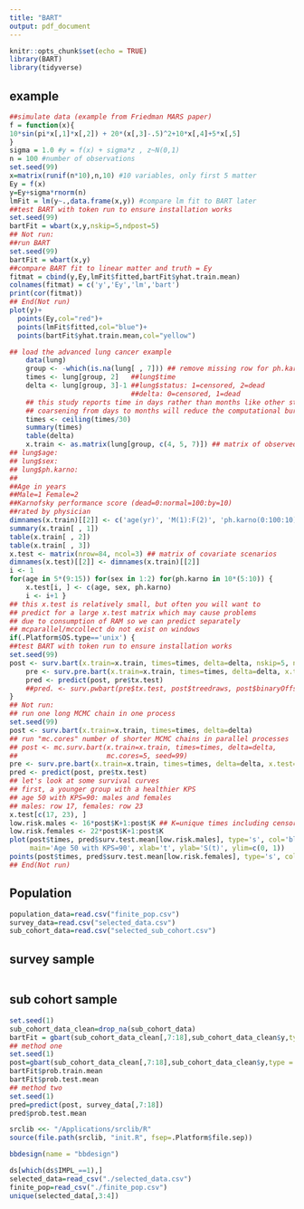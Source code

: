 ```yaml
---
title: "BART"
output: pdf_document
---
```


```r
knitr::opts_chunk$set(echo = TRUE)
library(BART)
library(tidyverse)
```

## example

```r
##simulate data (example from Friedman MARS paper)
f = function(x){
10*sin(pi*x[,1]*x[,2]) + 20*(x[,3]-.5)^2+10*x[,4]+5*x[,5]
}
sigma = 1.0 #y = f(x) + sigma*z , z~N(0,1)
n = 100 #number of observations
set.seed(99)
x=matrix(runif(n*10),n,10) #10 variables, only first 5 matter
Ey = f(x)
y=Ey+sigma*rnorm(n)
lmFit = lm(y~.,data.frame(x,y)) #compare lm fit to BART later
##test BART with token run to ensure installation works
set.seed(99)
bartFit = wbart(x,y,nskip=5,ndpost=5)
## Not run:
##run BART
set.seed(99)
bartFit = wbart(x,y)
##compare BART fit to linear matter and truth = Ey
fitmat = cbind(y,Ey,lmFit$fitted,bartFit$yhat.train.mean)
colnames(fitmat) = c('y','Ey','lm','bart')
print(cor(fitmat))
## End(Not run)
plot(y)+
  points(Ey,col="red")+
  points(lmFit$fitted,col="blue")+
  points(bartFit$yhat.train.mean,col="yellow")
```

```r
## load the advanced lung cancer example
    data(lung)
    group <- -which(is.na(lung[ , 7])) ## remove missing row for ph.karno
    times <- lung[group, 2]   ##lung$time
    delta <- lung[group, 3]-1 ##lung$status: 1=censored, 2=dead
                              ##delta: 0=censored, 1=dead
    ## this study reports time in days rather than months like other studies
    ## coarsening from days to months will reduce the computational burden
    times <- ceiling(times/30)
    summary(times)
    table(delta)
    x.train <- as.matrix(lung[group, c(4, 5, 7)]) ## matrix of observed covariates
## lung$age:
## lung$sex:
## lung$ph.karno:
##
##Age in years
##Male=1 Female=2
##Karnofsky performance score (dead=0:normal=100:by=10)
##rated by physician
dimnames(x.train)[[2]] <- c('age(yr)', 'M(1):F(2)', 'ph.karno(0:100:10)')
summary(x.train[ , 1])
table(x.train[ , 2])
table(x.train[ , 3])
x.test <- matrix(nrow=84, ncol=3) ## matrix of covariate scenarios
dimnames(x.test)[[2]] <- dimnames(x.train)[[2]]
i <- 1
for(age in 5*(9:15)) for(sex in 1:2) for(ph.karno in 10*(5:10)) {
    x.test[i, ] <- c(age, sex, ph.karno)
    i <- i+1 }
## this x.test is relatively small, but often you will want to
## predict for a large x.test matrix which may cause problems
## due to consumption of RAM so we can predict separately
## mcparallel/mccollect do not exist on windows
if(.Platform$OS.type=='unix') {
##test BART with token run to ensure installation works
set.seed(99)
post <- surv.bart(x.train=x.train, times=times, delta=delta, nskip=5, ndpost=5, keepevery=1)
    pre <- surv.pre.bart(x.train=x.train, times=times, delta=delta, x.test=x.test)
    pred <- predict(post, pre$tx.test)
    ##pred. <- surv.pwbart(pre$tx.test, post$treedraws, post$binaryOffset)
}
## Not run:
## run one long MCMC chain in one process
set.seed(99)
post <- surv.bart(x.train=x.train, times=times, delta=delta)
## run "mc.cores" number of shorter MCMC chains in parallel processes
## post <- mc.surv.bart(x.train=x.train, times=times, delta=delta,
##                      mc.cores=5, seed=99)
pre <- surv.pre.bart(x.train=x.train, times=times, delta=delta, x.test=x.test)
pred <- predict(post, pre$tx.test)
## let's look at some survival curves
## first, a younger group with a healthier KPS
## age 50 with KPS=90: males and females
## males: row 17, females: row 23
x.test[c(17, 23), ]
low.risk.males <- 16*post$K+1:post$K ## K=unique times including censoring
low.risk.females <- 22*post$K+1:post$K
plot(post$times, pred$surv.test.mean[low.risk.males], type='s', col='blue',
     main='Age 50 with KPS=90', xlab='t', ylab='S(t)', ylim=c(0, 1))
points(post$times, pred$surv.test.mean[low.risk.females], type='s', col='red')
## End(Not run)
```

## Population

```r
population_data=read.csv("finite_pop.csv")
survey_data=read.csv("selected_data.csv")
sub_cohort_data=read.csv("selected_sub_cohort.csv")

```

## survey sample

```r

```

## sub cohort sample

```r
set.seed(1)
sub_cohort_data_clean=drop_na(sub_cohort_data)
bartFit = gbart(sub_cohort_data_clean[,7:18],sub_cohort_data_clean$y,type = 'pbart',x.test = survey_data[,7:18])
## method one
set.seed(1)
post=gbart(sub_cohort_data_clean[,7:18],sub_cohort_data_clean$y,type = 'pbart')
bartFit$prob.train.mean
bartFit$prob.test.mean
## method two
set.seed(1)
pred=predict(post, survey_data[,7:18])
pred$prob.test.mean


```


```r
srclib <<- "/Applications/srclib/R"
source(file.path(srclib, "init.R", fsep=.Platform$file.sep))

bbdesign(name = "bbdesign")

ds[which(ds$IMPL_==1),]
selected_data=read_csv("./selected_data.csv")
finite_pop=read_csv("./finite_pop.csv")
unique(selected_data[,3:4])
```

